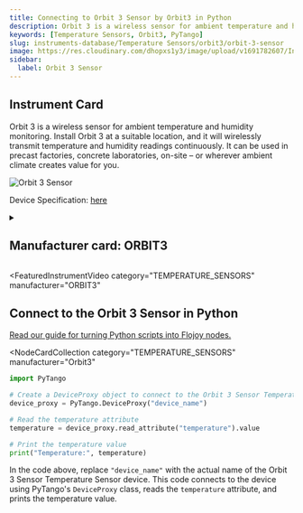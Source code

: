```yaml
---
title: Connecting to Orbit 3 Sensor by Orbit3 in Python
description: Orbit 3 is a wireless sensor for ambient temperature and humidity monitoring. Install Orbit 3 at a suitable location, and it will wirelessly transmit temperature and humidity readings continuously. It can be used in precast factories, concrete laboratories, on-site – or wherever ambient climate creates value for you.
keywords: [Temperature Sensors, Orbit3, PyTango]
slug: instruments-database/Temperature Sensors/orbit3/orbit-3-sensor
image: https://res.cloudinary.com/dhopxs1y3/image/upload/v1691782607/Instruments/Temperature%20Sensor/Orbit-3-Sensor/Orbit-3-Sensor.webp
sidebar:
  label: Orbit 3 Sensor
---
```



## Instrument Card

Orbit 3 is a wireless sensor for ambient temperature and humidity monitoring. Install Orbit 3 at a suitable location, and it will wirelessly transmit temperature and humidity readings continuously. It can be used in precast factories, concrete laboratories, on-site – or wherever ambient climate creates value for you.

![Orbit 3 Sensor](https://res.cloudinary.com/dhopxs1y3/image/upload/v1691782607/Instruments/Temperature%20Sensor/Orbit-3-Sensor/Orbit-3-Sensor.webp)

Device Specification: [here](https://maturix.com/wp-content/uploads/2023/03/Orbit-3_V1.5_February2022-1.pdf)

<details style={{ marginTop: "15px"}}>
<summary><h2 style={{display:'inline'}}>Manufacturer card: ORBIT3</h2></summary>

![ORBIT3](https://res.cloudinary.com/dhopxs1y3/image/upload/v1692806128/Instruments/Vendor%20Logos/Maturix.png)

Maturix® is the smart solution addressing the needs of the construction and concrete industry. Our aim is to increase the ease of collecting, analysing and understanding your businesses data, through wireless sensing solutions.

- Headquarters: Denmark
- Yearly Revenue (millions, USD): 5
- Vendor Website: [here](https://maturix.com/)

</details>


<FeaturedInstrumentVideo
  category="TEMPERATURE_SENSORS"
  manufacturer="ORBIT3"
></FeaturedInstrumentVideo>

## Connect to the Orbit 3 Sensor in Python

[Read our guide for turning Python scripts into Flojoy nodes.](https://docs.flojoy.ai/contribution/blocks/custom-flojoy-block/)


<Tabs>
<TabItem value="Flojoy" label="Flojoy" className="flojoy-instrument-tabs">

<NodeCardCollection
  category="TEMPERATURE_SENSORS"
  manufacturer="Orbit3"
></NodeCardCollection>

</TabItem>
<TabItem value="PyTango" label="PyTango">

```python
import PyTango

# Create a DeviceProxy object to connect to the Orbit 3 Sensor Temperature Sensor
device_proxy = PyTango.DeviceProxy("device_name")

# Read the temperature attribute
temperature = device_proxy.read_attribute("temperature").value

# Print the temperature value
print("Temperature:", temperature)
```

In the code above, replace `"device_name"` with the actual name of the Orbit 3 Sensor Temperature Sensor device. This code connects to the device using PyTango's `DeviceProxy` class, reads the `temperature` attribute, and prints the temperature value.

</TabItem>
</Tabs>
